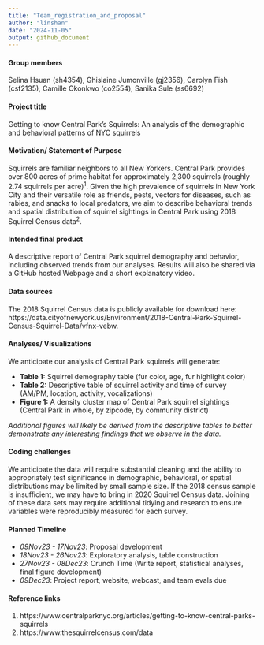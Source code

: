 ```yaml
---
title: "Team_registration_and_proposal"
author: "linshan"
date: "2024-11-05"
output: github_document
---
```


#### Group members
Selina Hsuan (sh4354), Ghislaine Jumonville (gj2356), Carolyn Fish (csf2135), Camille Okonkwo (co2554), Sanika Sule (ss6692)
 
#### Project title
Getting to know Central Park’s Squirrels: An analysis of the demographic and behavioral patterns of NYC squirrels 

#### Motivation/ Statement of Purpose
Squirrels are familiar neighbors to all New Yorkers. Central Park provides over 800 acres of prime habitat for approximately 2,300 squirrels (roughly 2.74 squirrels per acre)^1^. Given the high prevalence of squirrels in New York City and their versatile role as friends, pests, vectors for diseases, such as rabies, and snacks to local predators, we aim to describe behavioral trends and spatial distribution of squirrel sightings in Central Park using 2018 Squirrel Census data^2^. 
 
#### Intended final product
A descriptive report of Central Park squirrel demography and behavior, including observed trends from our analyses. Results will also be shared via a GitHub hosted Webpage and a short explanatory video.  
 
#### Data sources
The 2018 Squirrel Census data is publicly available for download here: https://data.cityofnewyork.us/Environment/2018-Central-Park-Squirrel-Census-Squirrel-Data/vfnx-vebw. 
 
#### Analyses/ Visualizations
We anticipate our analysis of Central Park squirrels will generate: 

* **Table 1:** Squirrel demography table (fur color, age, fur highlight color)
* **Table 2:** Descriptive table of squirrel activity and time of survey (AM/PM, location, activity, vocalizations)
* **Figure 1:** A density cluster map of Central Park squirrel sightings (Central Park in whole, by zipcode, by community district)

*Additional figures will likely be derived from the descriptive tables to better demonstrate any interesting findings that we observe in the data.*

#### Coding challenges
We anticipate the data will require substantial cleaning and the ability to appropriately test significance in demographic, behavioral, or spatial distributions may be limited by small sample size. If the 2018 census sample is insufficient, we may have to bring in 2020 Squirrel Census data. Joining of these data sets may require additional tidying and research to ensure variables were reproducibly measured for each survey. 

#### Planned Timeline

* _09Nov23 - 17Nov23_: Proposal development 
* _18Nov23 - 26Nov23_: Exploratory analysis, table construction 
* _27Nov23 - 08Dec23_: Crunch Time (Write report, statistical analyses, final figure development)
* _09Dec23_: Project report, website, webcast, and team evals due 


#### Reference links
1. https://www.centralparknyc.org/articles/getting-to-know-central-parks-squirrels
2. https://www.thesquirrelcensus.com/data